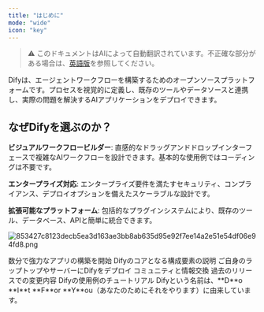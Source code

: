 ```yaml
---
title: "はじめに"
mode: "wide"
icon: "key"
---
```


> ⚠️ このドキュメントはAIによって自動翻訳されています。不正確な部分がある場合は、[英語版](../../../../en/documentation/pages/getting-started/introduction.mdx)を参照してください。

Difyは、エージェントワークフローを構築するためのオープンソースプラットフォームです。プロセスを視覚的に定義し、既存のツールやデータソースと連携し、実際の問題を解決するAIアプリケーションをデプロイできます。

## なぜDifyを選ぶのか？

**ビジュアルワークフロービルダー**: 直感的なドラッグアンドドロップインターフェースで複雑なAIワークフローを設計できます。基本的な使用例ではコーディングは不要です。

**エンタープライズ対応**: エンタープライズ要件を満たすセキュリティ、コンプライアンス、デプロイオプションを備えたスケーラブルな設計です。

**拡張可能なプラットフォーム**: 包括的なプラグインシステムにより、既存のツール、データベース、APIと簡単に統合できます。

![853427c8123decb5ea3d163ae3bb8ab635d95e92f7ee14a2e51e54df06e94fd8.png](/images/853427c8123decb5ea3d163ae3bb8ab635d95e92f7ee14a2e51e54df06e94fd8.png)

<CardGroup cols={3}>
  <Card title="クイックスタート" icon="play" href="/en/documentation/pages/getting-started/quick-start">
    数分で強力なアプリの構築を開始
  </Card>
  <Card title="概念" icon="highlighter" iconType="regular" href="/en/documentation/pages/getting-started/key-concepts">
    Difyのコアとなる構成要素の説明
  </Card>
  <Card title="インストール" icon="arrow-down-to-line" href="/en/self-hosting/quick-start/docker-compose">
    ご自身のラップトップやサーバーにDifyをデプロイ
  </Card>
  <Card title="フォーラム" icon="message" href="https://discord.gg/FngNHpbcY7">
    コミュニティと情報交換
  </Card>
  <Card title="変更履歴" icon="bell" href="https://github.com/langgenius/dify/releases">
    過去のリリースでの変更内容
  </Card>
  <Card title="例" icon="lightbulb" href="/en/documentation/pages/tutorials/customer-service-bot">
    Difyの使用例のチュートリアル
  </Card>
</CardGroup>

<Info>
  Difyという名前は、**D**o **I**t **F**or **Y**ou（あなたのためにそれをやります）に由来しています。
</Info>